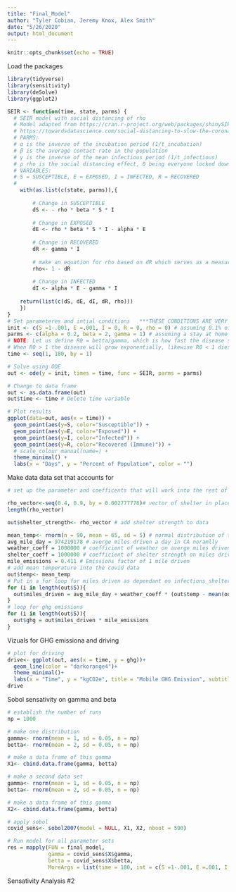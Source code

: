 ```yaml
---
title: "Final_Model"
author: "Tyler Cobian, Jeremy Knox, Alex Smith"
date: "5/26/2020"
output: html_document
---
```


```r
knitr::opts_chunk$set(echo = TRUE)
```

Load the packages
```r
library(tidyverse)
library(sensitivity)
library(deSolve)
library(ggplot2)
```

```r
SEIR <- function(time, state, parms) {
  # SEIR model with social distancing of rho
  # Model adapted from https://cran.r-project.org/web/packages/shinySIR/vignettes/Vignette.html and
  # https://towardsdatascience.com/social-distancing-to-slow-the-coronavirus-768292f04296
  # PARMS:
  # α is the inverse of the incubation period (1/t_incubation)
  # β is the average contact rate in the population
  # γ is the inverse of the mean infectious period (1/t_infectious)
  # ρ rho is the social distancing effect, 0 being everyone locked down
  # VARIABLES:
  # S = SUSCEPTIBLE, E = EXPOSED, I = INFECTED, R = RECOVERED
  # 
    with(as.list(c(state, parms)),{
      
        # Change in SUSCEPTIBLE
        dS <- - rho * beta * S * I 
        
        # Change in EXPOSED
        dE <- rho * beta * S * I - alpha * E
        
        # Change in RECOVERED
        dR <- gamma * I 
        
        # make an equation for rho based on dR which serves as a measure of # of cases
        rho<- 1 - dR
        
        # Change in INFECTED
        dI <- alpha * E - gamma * I
        
    return(list(c(dS, dE, dI, dR, rho)))
    })
}
# Set parameteres and intial conditions   ***THESE CONDITIONS ARE VERY SENSITIVE AND UNKNOWN IN REALITY***
init <- c(S =1-.001, E =.001, I = 0, R = 0, rho = 0) # assuming 0.1% of the population has been infected
parms <- c(alpha = 0.2, beta = 2, gamma = 1) # assuming a stay at home order that reduces social contact by 20%
# NOTE: Let us define R0 = betta/gamma, which is how fast the disease spreads
# When R0 > 1 the disease will grow exponentially, likewise R0 < 1 dies exponentially
time <- seq(1, 180, by = 1)

# Solve using ODE
out <- ode(y = init, times = time, func = SEIR, parms = parms)

# Change to data frame
out <- as.data.frame(out)
out$time <- time # Delete time variable

# Plot results
ggplot(data=out, aes(x = time)) +
  geom_point(aes(y=S, color="Susceptible")) +
  geom_point(aes(y=E, color="Exposed")) +
  geom_point(aes(y=I, color="Infected")) +
  geom_point(aes(y=R, color="Recovered (Immune)")) +
  # scale_colour_manual(name=) +
  theme_minimal() +
  labs(x = "Days", y = "Percent of Population", color = "") 
```


Make data data set that accounts for 
```r
# set up the parameter and coefficents that will work into the rest of the data

rho_vector<-seq(0.4, 0.9, by = 0.002777778)# vector of shelter in place strength
length(rho_vector)

out$shelter_strength<- rho_vector # add shelter strength to data

mean_temp<- rnorm(n = 90, mean = 65, sd = 5) # normal distribution of temperature
avg_mile_day = 974219178 # averge miles driven a day in CA noramlly
weather_coeff = 1000000 # coefficient of weather on averge miles driven a day in CA
shelter_coeff = 1000000 # coefficient of shelter strength on miles driven a day in CA
mile_emissions = 0.411 # Emissions factor of 1 mile driven 
# add mean temperature into the covid data 
out$temp<- mean_temp
# Put in a for loop for miles driven as dependant on infections_shelter and temperature
for (i in length(out$S)){
  out$miles_driven = avg_mile_day + weather_coeff * (out$temp - mean(out$temp)) - shelter_coeff * (out$rho)
}
# loop for ghg emissions
for (i in length(out$S)){
  out$ghg = out$miles_driven * mile_emissions
}
```

Vizuals for GHG emissiona and driving
```r
# plot for driving
drive<- ggplot(out, aes(x = time, y = ghg))+
  geom_line(color = "darkorange4")+
  theme_minimal()+
  labs(x = "Time", y = "kgCO2e", title = "Mobile GHG Emission", subtitle = "Impact of weather and shelter in place measures")
drive
```




Sobol sensativity on gamma and beta
```r
# establish the number of runs
np = 1000

# make one distribution 
gamma<- rnorm(mean = 1, sd = 0.05, n = np)
betta<- rnorm(mean = 2, sd = 0.05, n = np)

# make a data frame of this gamma
X1<- cbind.data.frame(gamma, betta)

# make a second data set
gamma<- rnorm(mean = 1, sd = 0.05, n = np)
betta<- rnorm(mean = 2, sd = 0.05, n = np)

# make a data frame of this gamma
X2<- cbind.data.frame(gamma, betta)

# apply sobol
covid_sens<- sobol2007(model = NULL, X1, X2, nboot = 500)

# Run model for all parameter sets
res = mapply(FUN = final_model,
             gamma = covid_sens$X$gamma,
             betta = covid_sens$X$betta,
             MoreArgs = list(time = 180, int = c(S =1-.001, E =.001, I = 0, R = 0, rho = 0), parms = c(alpha = 0.2,S =1-.001, E =.001, I = 0, R = 0, rho = 0)))

```

Sensativity Analysis #2
```r
```



